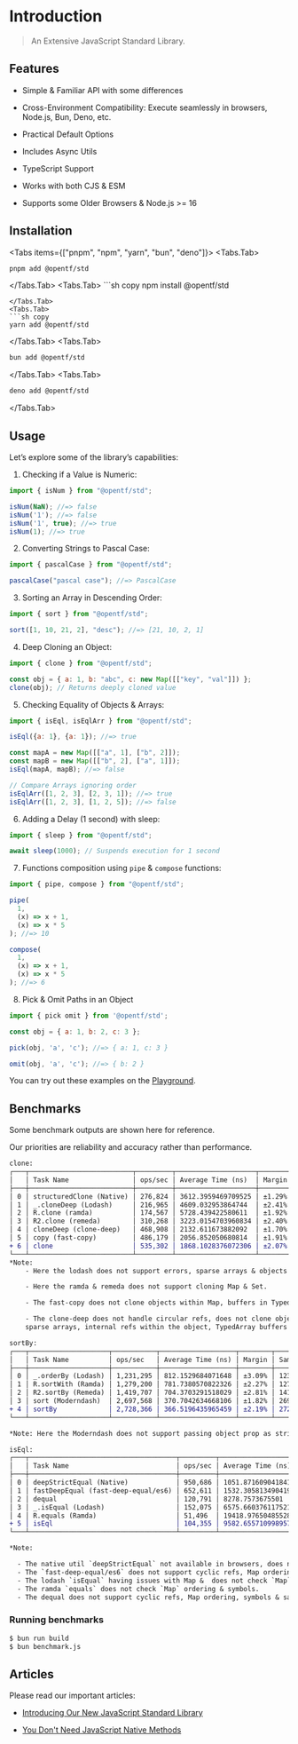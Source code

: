
# Introduction

> An Extensive JavaScript Standard Library.

## Features

- Simple & Familiar API with some differences

- Cross-Environment Compatibility: Execute seamlessly in browsers, Node.js, Bun, Deno, etc.
- Practical Default Options
- Includes Async Utils
- TypeScript Support
- Works with both CJS & ESM
- Supports some Older Browsers & Node.js >= 16

## Installation

<Tabs items={["pnpm", "npm", "yarn", "bun", "deno"]}>
  <Tabs.Tab>
  ```sh copy 
  pnpm add @opentf/std 
  ```
  </Tabs.Tab>
  <Tabs.Tab>
      ```sh copy 
  npm install @opentf/std 
  ```
  </Tabs.Tab>
  <Tabs.Tab>
  ```sh copy 
  yarn add @opentf/std 
  ```
  </Tabs.Tab>
  <Tabs.Tab>
  ```sh copy 
  bun add @opentf/std 
  ```
  </Tabs.Tab>
  <Tabs.Tab>
  ```sh copy 
  deno add @opentf/std
  ```
  </Tabs.Tab>
</Tabs>

## Usage
Let’s explore some of the library’s capabilities:

1. Checking if a Value is Numeric:
```js
import { isNum } from "@opentf/std";

isNum(NaN); //=> false
isNum('1'); //=> false
isNum('1', true); //=> true
isNum(1); //=> true
```

2. Converting Strings to Pascal Case:
```js
import { pascalCase } from "@opentf/std";

pascalCase("pascal case"); //=> PascalCase
```

3. Sorting an Array in Descending Order:

```js
import { sort } from "@opentf/std";

sort([1, 10, 21, 2], "desc"); //=> [21, 10, 2, 1]
```

4. Deep Cloning an Object:

```js
import { clone } from "@opentf/std";

const obj = { a: 1, b: "abc", c: new Map([["key", "val"]]) };
clone(obj); // Returns deeply cloned value
```

5. Checking Equality of Objects & Arrays:

```js
import { isEql, isEqlArr } from "@opentf/std";

isEql({a: 1}, {a: 1}); //=> true

const mapA = new Map([["a", 1], ["b", 2]]);
const mapB = new Map([["b", 2], ["a", 1]]);
isEql(mapA, mapB); //=> false

// Compare Arrays ignoring order
isEqlArr([1, 2, 3], [2, 3, 1]); //=> true
isEqlArr([1, 2, 3], [1, 2, 5]); //=> false
```

6. Adding a Delay (1 second) with sleep:

```js
import { sleep } from "@opentf/std";

await sleep(1000); // Suspends execution for 1 second
```

7. Functions composition using `pipe` & `compose` functions:

```js
import { pipe, compose } from "@opentf/std";

pipe(
  1,
  (x) => x + 1,
  (x) => x * 5
); //=> 10

compose(
  1,
  (x) => x + 1,
  (x) => x * 5
); //=> 6
```

8. Pick & Omit Paths in an Object

```js
import { pick omit } from '@opentf/std';

const obj = { a: 1, b: 2, c: 3 };

pick(obj, 'a', 'c'); //=> { a: 1, c: 3 }

omit(obj, 'a', 'c'); //=> { b: 2 }
```

<Callout type="default">

You can try out these examples on the [Playground](/playground).

</Callout>

## Benchmarks

Some benchmark outputs are shown here for reference.

<Callout type="info">
Our priorities are reliability and accuracy rather than performance.
</Callout>

```diff
clone:
┌───┬──────────────────────────┬─────────┬────────────────────┬────────┬─────────┐
│   │ Task Name                │ ops/sec │ Average Time (ns)  │ Margin │ Samples │
├───┼──────────────────────────┼─────────┼────────────────────┼────────┼─────────┤
│ 0 │ structuredClone (Native) │ 276,824 │ 3612.3959469709525 │ ±1.29% │ 27683   │
│ 1 │ _.cloneDeep (Lodash)     │ 216,965 │ 4609.032953864744  │ ±2.41% │ 21697   │
│ 2 │ R.clone (ramda)          │ 174,567 │ 5728.439422580611  │ ±1.92% │ 17457   │
│ 3 │ R2.clone (remeda)        │ 310,268 │ 3223.0154703960834 │ ±2.40% │ 31027   │
│ 4 │ cloneDeep (clone-deep)   │ 468,908 │ 2132.611673882092  │ ±1.70% │ 46891   │
│ 5 │ copy (fast-copy)         │ 486,179 │ 2056.852050680814  │ ±1.91% │ 48618   │
+ 6 │ clone                    │ 535,302 │ 1868.1028376072306 │ ±2.07% │ 53531   │
└───┴──────────────────────────┴─────────┴────────────────────┴────────┴─────────┘
*Note:
    - Here the lodash does not support errors, sparse arrays & objects in map keys.

    - Here the ramda & remeda does not support cloning Map & Set.

    - The fast-copy does not clone objects within Map, buffers in TypedArray, sparse arrays.

    - The clone-deep does not handle circular refs, does not clone objects within map,
    sparse arrays, internal refs within the object, TypedArray buffers & DataView.

sortBy:
┌───┬────────────────────┬───────────┬───────────────────┬────────┬─────────┐
│   │ Task Name          │ ops/sec   │ Average Time (ns) │ Margin │ Samples │
├───┼────────────────────┼───────────┼───────────────────┼────────┼─────────┤
│ 0 │ _.orderBy (Lodash) │ 1,231,295 │ 812.1529684071648 │ ±3.09% │ 123130  │
│ 1 │ R.sortWith (Ramda) │ 1,279,200 │ 781.7380570822326 │ ±2.27% │ 127921  │
│ 2 │ R2.sortBy (Remeda) │ 1,419,707 │ 704.3703291518029 │ ±2.81% │ 141971  │
│ 3 │ sort (Moderndash)  │ 2,697,568 │ 370.7042634668106 │ ±1.82% │ 269757  │
+ 4 │ sortBy             │ 2,728,366 │ 366.5196435965459 │ ±2.19% │ 272837  │
└───┴────────────────────┴───────────┴───────────────────┴────────┴─────────┘

*Note: Here the Moderndash does not support passing object prop as string.

isEql:
┌───┬─────────────────────────────────────┬─────────┬────────────────────┬────────┬─────────┐
│   │ Task Name                           │ ops/sec │ Average Time (ns)  │ Margin │ Samples │
├───┼─────────────────────────────────────┼─────────┼────────────────────┼────────┼─────────┤
│ 0 │ deepStrictEqual (Native)            │ 950,686 │ 1051.871609041841  │ ±0.24% │ 95069   │
│ 1 │ fastDeepEqual (fast-deep-equal/es6) │ 652,611 │ 1532.3058134904193 │ ±1.49% │ 65262   │
│ 2 │ dequal                              │ 120,791 │ 8278.7573675501    │ ±0.74% │ 12080   │
│ 3 │ _.isEqual (Lodash)                  │ 152,075 │ 6575.660376117521  │ ±2.02% │ 15208   │
│ 4 │ R.equals (Ramda)                    │ 51,496  │ 19418.976504855284 │ ±1.70% │ 5150    │
+ 5 │ isEql                               │ 104,355 │ 9582.655710998957  │ ±1.13% │ 10436   │
└───┴─────────────────────────────────────┴─────────┴────────────────────┴────────┴─────────┘

*Note:

  - The native util `deepStrictEqual` not available in browsers, does not check `Map` ordering & same invalid dates.
  - The `fast-deep-equal/es6` does not support cyclic refs, Map ordering check, invalid dates, symbols, objects values in Set & TypedArrays.
  - The lodash `isEqual` having issues with Map &  does not check `Map` ordering & object values in `Set`.
  - The ramda `equals` does not check `Map` ordering & symbols.
  - The dequal does not support cyclic refs, Map ordering, symbols & same invalid dates.
```

### Running benchmarks

```sh
$ bun run build
$ bun benchmark.js
```

## Articles

Please read our important articles:

- [Introducing Our New JavaScript Standard Library](https://ganapathy.hashnode.dev/introducing-our-new-javascript-standard-library)

- [You Don't Need JavaScript Native Methods](https://ganapathy.hashnode.dev/you-dont-need-javascript-native-methods)

